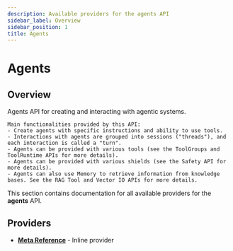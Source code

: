 ```yaml
---
description: Available providers for the agents API
sidebar_label: Overview
sidebar_position: 1
title: Agents
---
```


# Agents

## Overview

Agents API for creating and interacting with agentic systems.

    Main functionalities provided by this API:
    - Create agents with specific instructions and ability to use tools.
    - Interactions with agents are grouped into sessions ("threads"), and each interaction is called a "turn".
    - Agents can be provided with various tools (see the ToolGroups and ToolRuntime APIs for more details).
    - Agents can be provided with various shields (see the Safety API for more details).
    - Agents can also use Memory to retrieve information from knowledge bases. See the RAG Tool and Vector IO APIs for more details.

This section contains documentation for all available providers for the **agents** API.

## Providers

- **[Meta Reference](./inline_meta-reference)** - Inline provider
